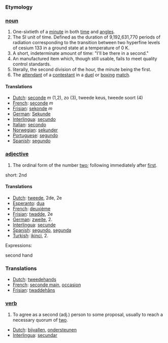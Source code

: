 ===Etymology===
===[[noun]]===

# One-sixtieth of a [[minute]] in both [[time]] and [[angle]]s.
# The SI unit of time.  Defined as the duration of 9,192,631,770 periods of radiation corresponding to the transition between two hyperfine levels of cesium 133 in a ground state at a temperature of 0 K.
# A short, indeterminate amount of time: "I'll be there in a second."
# An manufactured item which, though still usable, fails to meet quality control standards.
# literally, the second division of the hour, the minute being the first.
# The [[attendant]] of a [[contestant]] in a [[duel]] or [[box|boxing]] [[match]].

====Translations====

*[[Dutch]]: [[seconde]] ''m'' (1,2), zo (3), tweede keus, tweede soort (4)
*[[French]]: [[seconde]] ''m''
*[[Frisian]]: [[sekonde]] ''m''
*[[German]]: [[Sekunde]]
*[[Interlingua]]: [[secundo]]
*[[Italian]]: [[secondo]]
*[[Norwegian]]: [[sekunder]]
*[[Portuguese]]: [[segundo]]
*[[Spanish]]: [[segundo]]

===[[adjective]]===

# The ordinal form of the number [[two]]; following immediately after [[first]].

short: 2nd

====Translations====

*[[Dutch]]: [[tweede]], 2de, 2e
*[[Esperanto]]: [[dua]]
*[[French]]: [[deuxième]]
*[[Frisian]]: [[twadde]], 2e
*[[German]]: [[zweite]], 2.
*[[Interlingua]]: [[secunde]]
*[[Spanish]]: [[segundo]], [[segunda]]
*[[Turkish]]: [[ikinci]], 2.

Expressions:

second hand

===Translations===
*[[Dutch]]: [[tweedehands]]
*[[French]]: [[seconde main]], [[occasion]]
*[[Frisian]]: [[twaddehâns]]

===[[verb]]===
# To agree as a second (adj.) person to some proposal, usually to reach a necessary quorum of [[two]].

*[[Dutch]]: [[bijvallen]], [[ondersteunen]]
*[[Interlingua]]: [[secundar]]